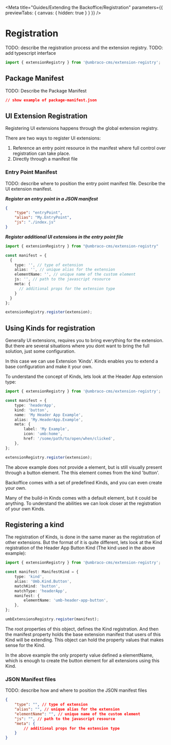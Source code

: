 
<Meta title="Guides/Extending the Backoffice/Registration" parameters={{ previewTabs: { canvas: { hidden: true } } }} />

# Registration

TODO: describe the registration process and the extension registry.
TODO: add typescript interface

```ts
import { extensionRegistry } from '@umbraco-cms/extension-registry';
```

## Package Manifest

TODO: Describe the Package Manifest

```json
// show example of package-manifest.json
```

## UI Extension Registration

Registering UI extensions happens through the global extension registry.

There are two ways to register UI extensions:

1. Reference an entry point resource in the manifest where full control over registration can take place.
2. Directly through a manifest file

### Entry Point Manifest

TODO: describe where to position the entry point manifest file. Describe the UI extension manifest.

**_Register an entry point in a JSON manifest_**

```json
{
	"type": "entryPoint",
	"alias": "My.EntryPoint",
	"js": "./index.js"
}
```

**_Register additional UI extensions in the entry point file_**

```ts
import { extensionRegistry } from "@umbraco-cms/extension-registry"

const manifest = {
  {
    type: '', // type of extension
    alias: '', // unique alias for the extension
    elementName: '', // unique name of the custom element
    js: '', // path to the javascript resource
    meta: {
      // additional props for the extension type
    }
  }
};

extensionRegistry.register(extension);
```

## Using Kinds for registration

Generally UI extensions, requires you to bring everything for the extension.
But there are several situations where you dont want to bring the full solution, just some configuration.

In this case we can use Extension 'Kinds'. Kinds enables you to extend a base configuration and make it your own.

To understand the concept of Kinds, lets look at the Header App extension type:

```ts
import { extensionRegistry } from '@umbraco-cms/extension-registry';

const manifest = {
	type: 'headerApp',
	kind: 'button',
	name: 'My Header App Example',
	alias: 'My.HeaderApp.Example',
	meta: {
		label: 'My Example',
		icon: 'umb:home',
		href: '/some/path/to/open/when/clicked',
	},
};

extensionRegistry.register(extension);
```

The above example does not provide a element, but is still visually present through a button element.
The this element comes from the kind 'button'.

Backoffice comes with a set of predefined Kinds, and you can even create your own.

Many of the build-in Kinds comes with a default element, but it could be anything. To understand the abilities we can look closer at the registration of your own Kinds.

## Registering a kind

The registration of Kinds, is done in the same maner as the registration of other extensions.
But the format of it is quite different, lets look at the Kind registration of the Header App Button Kind (The kind used in the above example):

```ts
import { extensionRegistry } from '@umbraco-cms/extension-registry';

const manifest: ManifestKind = {
	type: 'kind',
	alias: 'Umb.Kind.Button',
	matchKind: 'button',
	matchType: 'headerApp',
	manifest: {
		elementName: 'umb-header-app-button',
	},
};

umbExtensionsRegistry.register(manifest);
```

The root properties of this object, defines the Kind registration.
And then the manifest property holds the base extension manifest that users of this Kind will be extending.
This object can hold the property values that makes sense for the Kind.

In the above example the only property value defined a elementName, which is enough to create the button element for all extensions using this Kind.

### JSON Manifest files

TODO: describe how and where to position the JSON manifest files

```json
{
	"type": "", // type of extension
	"alias": "", // unique alias for the extension
	"elementName": "", // unique name of the custom element
	"js": "", // path to the javascript resource
	"meta": {
		// additional props for the extension type
	}
}
```
